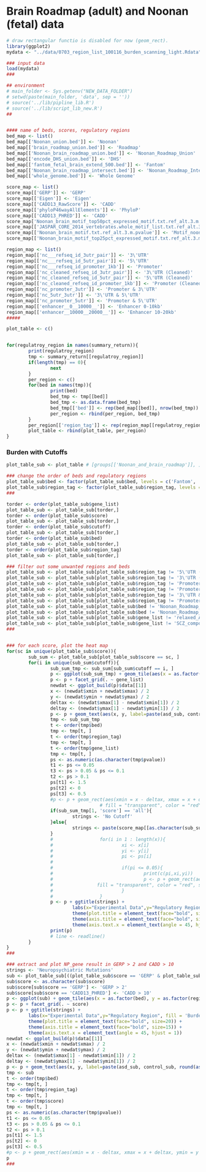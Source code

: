 # Brain Roadmap (adult) and Noonan (fetal) data

```r
# draw rectangular functio is disabled for now (geom_rect). 
library(ggplot2)
mydata <- "../data/0703_region_list_100116_burden_scanning_light.Rdata"
```


```r
### input data
load(mydata)
###

## environment
# main_folder <- Sys.getenv("NEW_DATA_FOLDER")
# setwd(paste(main_folder, 'data', sep = ''))
# source('../lib/pipline_lib.R')
# source('../lib/script_lib_new.R')
## 


#### name of beds, scores, regulatory regions
bed_map <- list()
bed_map[['Noonan_union.bed']] <- 'Noonan'
bed_map[['brain_roadmap_union.bed']] <- 'Roadmap'
bed_map[['Noonan_brain_roadmap_union.bed']] <- 'Noonan_Roadmap_Union'
bed_map[['encode_DHS_union.bed']] <- 'DHS'
bed_map[['fantom_fetal_brain_extend_500.bed']] <- 'Fantom'
bed_map[['Noonan_brain_roadmap_intersect.bed']] <- 'Noonan_Roadmap_Intersect'
bed_map[['whole_genome.bed']] <- 'Whole Genome'

score_map <- list()
score_map[['GERP']] <- 'GERP'
score_map[['Eigen']] <- 'Eigen'
score_map[['CADD13_RawScore']] <- 'CADD'
score_map[['phyloP46wayAllElements']] <- 'PhyloP'
score_map[['CADD13_PHRED']] <- 'CADD'
score_map['Noonan_brain_motif_top50pct_expressed_motif.txt.ref_alt.3.m.pvalue'] <- 'Motif_noonan_50'
score_map[['JASPAR_CORE_2014_vertebrates.whole_motif_list.txt.ref_alt.3.m.pvalue']] <- 'Motif_all'
score_map[['Noonan_brain_motif.txt.ref_alt.3.m.pvalue']] <- 'Motif_noonan_all'
score_map[['Noonan_brain_motif_top25pct_expressed_motif.txt.ref_alt.3.m.pvalue']] <- 'Motif_noonan_25'

region_map <- list()
region_map[['nc___refseq_id_3utr_pair']] <- '3\'UTR'
region_map[['nc___refseq_id_5utr_pair']] <- '5\'UTR'
region_map[['nc___refseq_id_promoter_1kb']] <- 'Promoter'
region_map[['nc_cleaned_refseq_id_3utr_pair']] <- '3\'UTR (Cleaned)'
region_map[['nc_cleaned_refseq_id_5utr_pair']] <- '5\'UTR (Cleaned)'
region_map[['nc_cleaned_refseq_id_promoter_1kb']] <- 'Promoter (Cleaned)'
region_map[['nc_promoter_3utr']] <- 'Promoter & 3\'UTR'
region_map[['nc_5utr_3utr']] <- '3\'UTR & 5\'UTR'
region_map[['nc_promoter_5utr']] <- 'Promoter & 5\'UTR'
region_map[['enhancer__0__10000__']] <- 'Enhancer 0-10kb'
region_map[['enhancer__10000__20000__']] <- 'Enhancer 10-20kb'
#####

plot_table <- c()


for(regulatroy_region in names(summary_return)){
        print(regulatroy_region)
        tmp <- summary_return[[regulatroy_region]]
        if(length(tmp) == 0){
                next
        }
        per_region <- c()
        for(bed in names(tmp)){
                print(bed)
                bed_tmp <- tmp[[bed]]
                bed_tmp <- as.data.frame(bed_tmp)
                bed_tmp[['bed']] <- rep(bed_map[[bed]], nrow(bed_tmp))
                per_region <- rbind(per_region, bed_tmp)
        }
        per_region[['region_tag']] <- rep(region_map[[regulatroy_region]], nrow(per_region))
        plot_table <- rbind(plot_table, per_region)
}
```

### Burden with Cutoffs

```r
plot_table_sub <- plot_table # [groups[['Noonan_and_brain_roadmap']], ]

### change the order of beds and regulatory regions
plot_table_sub$bed <- factor(plot_table_sub$bed, levels = c('Fantom', 'Noonan_Roadmap_Intersect', 'Roadmap', 'Noonan_Roadmap_Union', 'Noonan', 'DHS', 'Whole Genome'))
plot_table_sub$region_tag <- factor(plot_table_sub$region_tag, levels = c('Promoter & 3\'UTR', '3\'UTR & 5\'UTR', 'Promoter & 5\'UTR', 'Promoter', '5\'UTR', '3\'UTR', 'Promoter (Cleaned)', '5\'UTR (Cleaned)', '3\'UTR (Cleaned)', 'UTR', 'Enhancer 0-10kb', 'Enhancer 10-20kb'))
###

torder <- order(plot_table_sub$gene_list)
plot_table_sub <- plot_table_sub[torder,]
torder <- order(plot_table_sub$score)
plot_table_sub <- plot_table_sub[torder,]
torder <- order(plot_table_sub$cutoff)
plot_table_sub <- plot_table_sub[torder,]
torder <- order(plot_table_sub$bed)
plot_table_sub <- plot_table_sub[torder,]
torder <- order(plot_table_sub$region_tag)
plot_table_sub <- plot_table_sub[torder,]

### filter out some unwanted regions and beds
plot_table_sub <- plot_table_sub[plot_table_sub$region_tag != '5\'UTR (Cleaned)', ]
plot_table_sub <- plot_table_sub[plot_table_sub$region_tag != '3\'UTR (Cleaned)', ]
plot_table_sub <- plot_table_sub[plot_table_sub$region_tag != 'Promoter (Cleaned)', ]
plot_table_sub <- plot_table_sub[plot_table_sub$region_tag != 'Promoter & 3\'UTR', ]
plot_table_sub <- plot_table_sub[plot_table_sub$region_tag != '3\'UTR & 5\'UTR', ]
plot_table_sub <- plot_table_sub[plot_table_sub$region_tag != 'Promoter & 5\'UTR', ]
plot_table_sub <- plot_table_sub[plot_table_sub$bed != 'Noonan_Roadmap_Intersect', ]
plot_table_sub <- plot_table_sub[plot_table_sub$bed != 'Noonan_Roadmap_Union', ]
plot_table_sub <- plot_table_sub[plot_table_sub$gene_list != 'relaxed_ASD', ]
plot_table_sub <- plot_table_sub[plot_table_sub$gene_list != 'SCZ_composite', ]
###


### for each score, plot the heat map
for(sc in unique(plot_table_sub$score)){
        sub_sum <- plot_table_sub[plot_table_sub$score == sc, ]
        for(i in unique(sub_sum$cutoff)){
                sub_sum_tmp <- sub_sum[sub_sum$cutoff == i, ]
                p <- ggplot(sub_sum_tmp) + geom_tile(aes(x = as.factor(bed), y = as.factor(region_tag), fill = (as.numeric(as.character(asd_sub)) + 10) / (as.numeric(as.character(control_sub)) + 10))) + scale_fill_gradient2(midpoint = 1, na.value = 'black', limits = c(0, 2))
                p <- p + facet_grid(. ~ gene_list)
                newdat <- ggplot_build(p)$data[[1]] 
                x <- (newdat$xmin + newdat$xmax) / 2
                y <- (newdat$ymin + newdat$ymax) / 2
                deltax <- (newdat$xmax[1] - newdat$xmin[1]) / 2
                deltay <- (newdat$ymax[1] - newdat$ymin[1]) / 2
                p <- p + geom_text(aes(x, y, label=paste(asd_sub, control_sub, round(as.numeric(as.character(burden)), digits = 2), pvalue, sep = '\n')), col="red", size = 2)
                tmp <- sub_sum_tmp
                t <- order(tmp$bed)
                tmp <- tmp[t, ]
                t <- order(tmp$region_tag)
                tmp <- tmp[t, ]
                t <- order(tmp$gene_list)
                tmp <- tmp[t, ]
                ps <- as.numeric(as.character(tmp$pvalue))
                t1 <- ps <= 0.05
                t3 <- ps > 0.05 & ps <= 0.1
                t2 <- ps > 0.1
                ps[t1] <- 1.5
                ps[t2] <- 0
                ps[t3] <- 0.5
                #p <- p + geom_rect(aes(xmin = x - deltax, xmax = x + deltax, ymin = y - deltay, ymax = y + deltay),
                                  # fill = "transparent", color = "red", size = ps)
                if(sub_sum_tmp[1, 'score'] == 'all'){
                        strings <- 'No Cutoff'
                }else{
                        strings <- paste(score_map[[as.character(sub_sum_tmp[1, 'score'])]], as.character(sub_sum_tmp[1, 'cutoff']), sep = ' > ')
                }
                #                 for(i in 1 : length(x)){
                #                         xi <- x[i]
                #                         yi <- y[i]
                #                         pi <- ps[i]
                #                         
                #                         if(pi <= 0.05){
                #                                 print(c(pi,xi,yi))
                #                                 p <- p + geom_rect(aes(xmin = as.factor(xi - deltax), xmax = as.factor(xi + deltax), ymin = as.factor(yi - deltay), ymax = as.factor(yi + deltay)),
                #                fill = "transparent", color = "red", size = 1.5)
                #                         }
                #                 }
                p <- p + ggtitle(strings) + 
                        labs(x="Experimental Data",y="Regulatory Region", fill = 'Burden Trend') + 
                        theme(plot.title = element_text(face="bold", size=20)) +
                        theme(axis.title = element_text(face="bold", size=15)) +
                        theme(axis.text.x = element_text(angle = 45, hjust = 1))
                print(p)
                # line <- readline()
        }
}
###
```




```r
### extract and plot NP_gene result in GERP > 2 and CADD > 10
strings <- 'Neuropsychiatric Mutations'
sub <- plot_table_sub[((plot_table_sub$score == 'GERP' & plot_table_sub$cutoff == 2) | plot_table_sub$score == 'all' | (plot_table_sub$score == 'CADD13_PHRED' & plot_table_sub$cutoff == 10)) & plot_table_sub$gene_list == 'NP_gene', ]
sub$score <- as.character(sub$score)
sub$score[sub$score == 'GERP'] <- 'GERP > 2'
sub$score[sub$score == 'CADD13_PHRED'] <- 'CADD > 10'
p <- ggplot(sub) + geom_tile(aes(x = as.factor(bed), y = as.factor(region_tag), fill = (as.numeric(as.character(asd_sub)) + 10) / (as.numeric(as.character(control_sub)) + 10))) + scale_fill_gradient2(midpoint = 1, na.value = 'black', limits = c(0, 2))
p <- p + facet_grid(. ~ score)
p <- p + ggtitle(strings) + 
        labs(x="Experimental Data",y="Regulatory Region", fill = 'Burden Trend') + 
        theme(plot.title = element_text(face="bold", size=20)) +
        theme(axis.title = element_text(face="bold", size=15)) +
        theme(axis.text.x = element_text(angle = 45, hjust = 1))
newdat <- ggplot_build(p)$data[[1]] 
x <- (newdat$xmin + newdat$xmax) / 2
y <- (newdat$ymin + newdat$ymax) / 2
deltax <- (newdat$xmax[1] - newdat$xmin[1]) / 2
deltay <- (newdat$ymax[1] - newdat$ymin[1]) / 2
p <- p + geom_text(aes(x, y, label=paste(asd_sub, control_sub, round(as.numeric(as.character(burden)), digits = 2), pvalue, sep = '\n')), col="red", size = 2)
tmp <- sub
t <- order(tmp$bed)
tmp <- tmp[t, ]
t <- order(tmp$region_tag)
tmp <- tmp[t, ]
t <- order(tmp$score)
tmp <- tmp[t, ]
ps <- as.numeric(as.character(tmp$pvalue))
t1 <- ps <= 0.05
t3 <- ps > 0.05 & ps <= 0.1
t2 <- ps > 0.1
ps[t1] <- 1.5
ps[t2] <- 0
ps[t3] <- 0.5
#p <- p + geom_rect(aes(xmin = x - deltax, xmax = x + deltax, ymin = y - deltay, ymax = y + deltay), fill = "transparent", color = "red", size = ps)
p
### 
```

